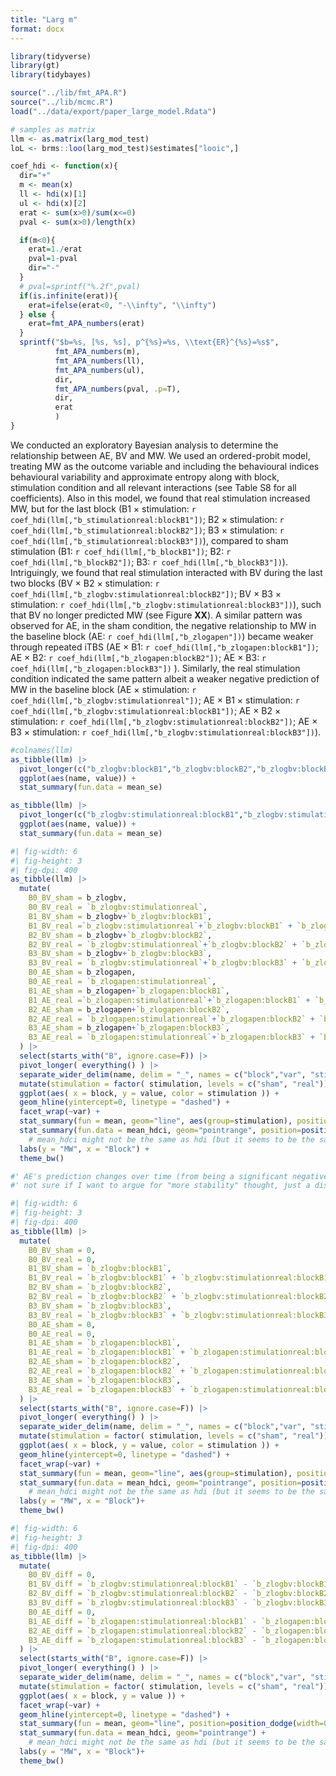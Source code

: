 ```yaml
---
title: "Larg m"
format: docx
---
```


```r
library(tidyverse)
library(gt)
library(tidybayes)

source("../lib/fmt_APA.R")
source("../lib/mcmc.R")
load("../data/export/paper_large_model.Rdata")

# samples as matrix
llm <- as.matrix(larg_mod_test)
loL <- brms::loo(larg_mod_test)$estimates["looic",]

coef_hdi <- function(x){
  dir="+"
  m <- mean(x)
  ll <- hdi(x)[1]
  ul <- hdi(x)[2]
  erat <- sum(x>0)/sum(x<=0)
  pval <- sum(x>0)/length(x)

  if(m<0){
    erat=1./erat
    pval=1-pval
    dir="-"
  }
  # pval=sprintf("%.2f",pval)
  if(is.infinite(erat)){
    erat=ifelse(erat<0, "-\\infty", "\\infty")
  } else {
    erat=fmt_APA_numbers(erat)
  }
  sprintf("$b=%s, [%s, %s], p^{%s}=%s, \\text{ER}^{%s}=%s$", 
          fmt_APA_numbers(m), 
          fmt_APA_numbers(ll), 
          fmt_APA_numbers(ul), 
          dir, 
          fmt_APA_numbers(pval, .p=T),
          dir, 
          erat
          )
}
```

<!---    Describe big analysis that is placed in the supplemental material    --->

We conducted an exploratory Bayesian analysis to determine the relationship between AE, BV and MW. We used an ordered-probit model, treating MW as the outcome variable and including the behavioural indices behavioural variability and approximate entropy along with block, stimulation condition and all relevant interactions (see Table S8 for all coefficients). Also in this model, we found that real stimulation increased MW, but for the last block (B1 $\times$ stimulation: `r coef_hdi(llm[,"b_stimulationreal:blockB1"])`; B2 $\times$ stimulation: `r coef_hdi(llm[,"b_stimulationreal:blockB2"])`; B3 $\times$ stimulation: `r coef_hdi(llm[,"b_stimulationreal:blockB3"])`), compared to sham stimulation (B1: `r coef_hdi(llm[,"b_blockB1"])`; B2: `r coef_hdi(llm[,"b_blockB2"])`; B3: `r coef_hdi(llm[,"b_blockB3"])`). Intriguingly, we found that real stimulation interacted with BV during the last two blocks (BV $\times$ B2 $\times$ stimulation: `r coef_hdi(llm[,"b_zlogbv:stimulationreal:blockB2"])`; BV $\times$ B3 $\times$ stimulation: `r coef_hdi(llm[,"b_zlogbv:stimulationreal:blockB3"])`), such that BV no longer predicted MW (see Figure **XX**). A similar pattern was observed for AE, in the sham condition, the negative relationship to MW in the baseline block (AE: `r coef_hdi(llm[,"b_zlogapen"])`) became weaker through repeated iTBS (AE $\times$ B1: `r coef_hdi(llm[,"b_zlogapen:blockB1"])`; AE $\times$ B2: `r coef_hdi(llm[,"b_zlogapen:blockB2"])`; AE $\times$ B3: `r coef_hdi(llm[,"b_zlogapen:blockB3"])` ). Similarly, the real stimulation condition indicated the same pattern albeit a weaker negative prediction of MW in the baseline block (AE $\times$ stimulation: `r coef_hdi(llm[,"b_zlogbv:stimulationreal"])`; AE $\times$ B1 $\times$ stimulation: `r coef_hdi(llm[,"b_zlogbv:stimulationreal:blockB1"])`; AE $\times$ B2 $\times$ stimulation: `r coef_hdi(llm[,"b_zlogbv:stimulationreal:blockB2"])`; AE $\times$ B3 $\times$ stimulation: `r coef_hdi(llm[,"b_zlogbv:stimulationreal:blockB3"])`). 



```r
#colnames(llm)
as_tibble(llm) |>
  pivot_longer(c("b_zlogbv:blockB1","b_zlogbv:blockB2","b_zlogbv:blockB3")) |>
  ggplot(aes(name, value)) +
  stat_summary(fun.data = mean_se)

as_tibble(llm) |>
  pivot_longer(c("b_zlogbv:stimulationreal:blockB1","b_zlogbv:stimulationreal:blockB2","b_zlogbv:stimulationreal:blockB3")) |>
  ggplot(aes(name, value)) +
  stat_summary(fun.data = mean_se)
```



```r
#| fig-width: 6
#| fig-height: 3
#| fig-dpi: 400
as_tibble(llm) |>
  mutate(
    B0_BV_sham = b_zlogbv,
    B0_BV_real = `b_zlogbv:stimulationreal`,
    B1_BV_sham = b_zlogbv+`b_zlogbv:blockB1`,
    B1_BV_real =`b_zlogbv:stimulationreal`+`b_zlogbv:blockB1` + `b_zlogbv:stimulationreal:blockB1`,
    B2_BV_sham = b_zlogbv+`b_zlogbv:blockB2`,
    B2_BV_real = `b_zlogbv:stimulationreal`+`b_zlogbv:blockB2` + `b_zlogbv:stimulationreal:blockB2`,
    B3_BV_sham = b_zlogbv+`b_zlogbv:blockB3`,
    B3_BV_real = `b_zlogbv:stimulationreal`+`b_zlogbv:blockB3` + `b_zlogbv:stimulationreal:blockB3`,
    B0_AE_sham = b_zlogapen,
    B0_AE_real = `b_zlogapen:stimulationreal`,
    B1_AE_sham = b_zlogapen+`b_zlogapen:blockB1`,
    B1_AE_real =`b_zlogapen:stimulationreal`+`b_zlogapen:blockB1` + `b_zlogapen:stimulationreal:blockB1`,
    B2_AE_sham = b_zlogapen+`b_zlogapen:blockB2`,
    B2_AE_real = `b_zlogapen:stimulationreal`+`b_zlogapen:blockB2` + `b_zlogapen:stimulationreal:blockB2`,
    B3_AE_sham = b_zlogapen+`b_zlogapen:blockB3`,
    B3_AE_real = `b_zlogapen:stimulationreal`+`b_zlogapen:blockB3` + `b_zlogapen:stimulationreal:blockB3`,
  ) |>
  select(starts_with("B", ignore.case=F)) |>
  pivot_longer( everything() ) |>
  separate_wider_delim(name, delim = "_", names = c("block","var", "stimulation")) |>
  mutate(stimulation = factor( stimulation, levels = c("sham", "real"))) |>
  ggplot(aes( x = block, y = value, color = stimulation )) +
  geom_hline(yintercept=0, linetype = "dashed") + 
  facet_wrap(~var) +
  stat_summary(fun = mean, geom="line", aes(group=stimulation), position=position_dodge(width=0.2)) +
  stat_summary(fun.data = mean_hdci, geom="pointrange", position=position_dodge(width=0.2)) +
    # mean_hdci might not be the same as hdi (but it seems to be the same...)
  labs(y = "MW", x = "Block") + 
  theme_bw()

#' AE's prediction changes over time (from being a significant negative predictor of MW to a non-significant?) 
#' not sure if I want to argue for "more stability" thought, just a disconnect of the "dynamic". 

```


```r
#| fig-width: 6
#| fig-height: 3
#| fig-dpi: 400
as_tibble(llm) |>
  mutate(
    B0_BV_sham = 0,
    B0_BV_real = 0,
    B1_BV_sham = `b_zlogbv:blockB1`,
    B1_BV_real = `b_zlogbv:blockB1` + `b_zlogbv:stimulationreal:blockB1`,
    B2_BV_sham = `b_zlogbv:blockB2`,
    B2_BV_real = `b_zlogbv:blockB2` + `b_zlogbv:stimulationreal:blockB2`,
    B3_BV_sham = `b_zlogbv:blockB3`,
    B3_BV_real = `b_zlogbv:blockB3` + `b_zlogbv:stimulationreal:blockB3`,
    B0_AE_sham = 0,
    B0_AE_real = 0,
    B1_AE_sham = `b_zlogapen:blockB1`,
    B1_AE_real = `b_zlogapen:blockB1` + `b_zlogapen:stimulationreal:blockB1`,
    B2_AE_sham = `b_zlogapen:blockB2`,
    B2_AE_real = `b_zlogapen:blockB2` + `b_zlogapen:stimulationreal:blockB2`,
    B3_AE_sham = `b_zlogapen:blockB3`,
    B3_AE_real = `b_zlogapen:blockB3` + `b_zlogapen:stimulationreal:blockB3`,
  ) |>
  select(starts_with("B", ignore.case=F)) |>
  pivot_longer( everything() ) |>
  separate_wider_delim(name, delim = "_", names = c("block","var", "stimulation")) |>
  mutate(stimulation = factor( stimulation, levels = c("sham", "real"))) |>
  ggplot(aes( x = block, y = value, color = stimulation )) +
  geom_hline(yintercept=0, linetype = "dashed") + 
  facet_wrap(~var) +
  stat_summary(fun = mean, geom="line", aes(group=stimulation), position=position_dodge(width=0.2)) +
  stat_summary(fun.data = mean_hdci, geom="pointrange", position=position_dodge(width=0.2)) +
    # mean_hdci might not be the same as hdi (but it seems to be the same...)
  labs(y = "MW", x = "Block")+ 
  theme_bw()

```



```r
#| fig-width: 6
#| fig-height: 3
#| fig-dpi: 400
as_tibble(llm) |>
  mutate(
    B0_BV_diff = 0,
    B1_BV_diff = `b_zlogbv:stimulationreal:blockB1` - `b_zlogbv:blockB1`,
    B2_BV_diff = `b_zlogbv:stimulationreal:blockB2` - `b_zlogbv:blockB2`,
    B3_BV_diff = `b_zlogbv:stimulationreal:blockB3` - `b_zlogbv:blockB3`,
    B0_AE_diff = 0,
    B1_AE_diff = `b_zlogapen:stimulationreal:blockB1` - `b_zlogapen:blockB1`,
    B2_AE_diff = `b_zlogapen:stimulationreal:blockB2` - `b_zlogapen:blockB2`,
    B3_AE_diff = `b_zlogapen:stimulationreal:blockB3` - `b_zlogapen:blockB3`,
  ) |>
  select(starts_with("B", ignore.case=F)) |>
  pivot_longer( everything() ) |>
  separate_wider_delim(name, delim = "_", names = c("block","var", "stimulation")) |>
  mutate(stimulation = factor( stimulation, levels = c("sham", "real"))) |>
  ggplot(aes( x = block, y = value )) +
  facet_wrap(~var) +
  geom_hline(yintercept=0, linetype = "dashed") +
  stat_summary(fun = mean, geom="line", position=position_dodge(width=0.2)) +
  stat_summary(fun.data = mean_hdci, geom="pointrange") +
    # mean_hdci might not be the same as hdi (but it seems to be the same...)
  labs(y = "MW", x = "Block")+ 
  theme_bw()

```